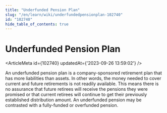 ```yaml
---
title: "Underfunded Pension Plan"
slug: "/en/learn/wiki/underfundedpensionplan-102740"
id: "102740"
hide_table_of_contents: true
---
```



# Underfunded Pension Plan

<ArticleMeta id={102740} updatedAt={'2023-09-26 13:59:02'} />
<div className='border-solid border-b border-t-0 my-4 border-[var(--ifm-color-gray-300)]' />

An underfunded pension plan is a company-sponsored retirement plan that has more liabilities than assets. In other words, the money needed to cover current and future retirements is not readily available. This means there is no assurance that future retirees will receive the pensions they were promised or that current retirees will continue to get their previously established distribution amount. An underfunded pension may be contrasted with a fully-funded or overfunded pension.
